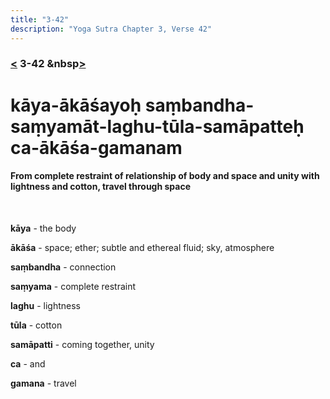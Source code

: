 ```yaml
---
title: "3-42"
description: "Yoga Sutra Chapter 3, Verse 42"
---
```


### [<](/Chapter-3/3-41/) 3-42 &nbsp[>](/Chapter-3/3-43/)

# kāya-ākāśayoḥ saṃbandha-saṃyamāt-laghu-tūla-samāpatteḥ ca-ākāśa-gamanam

#### From complete restraint of relationship of body and space and unity with lightness and cotton, travel through space

<br />

**kāya** - the body

**ākāśa** - space; ether; subtle and ethereal fluid; sky, atmosphere

**saṃbandha** - connection

**saṃyama** - complete restraint

**laghu** - lightness

**tūla** - cotton

**samāpatti** - coming together, unity

**ca** - and

**gamana** - travel

<br />
